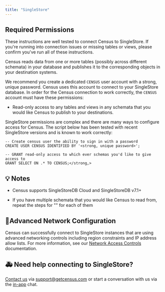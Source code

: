 ```yaml
---
title: "SingleStore"
---
```


## Required Permissions

These instructions are well tested to connect Census to SingleStore. If you're running into connection issues or missing tables or views, please confirm you've run all of these instructions.

Census reads data from one or more tables (possibly across different schemata) in your database and publishes it to the corresponding objects in your destination systems.

We recommend you create a dedicated `CENSUS` user account with a strong, unique password. Census uses this account to connect to your SingleStore database. In order for the Census connection to work correctly, the `CENSUS` account must have these permissions:

* Read-only access to any tables and views in any schemata that you would like Census to publish to your destinations.

SingleStore permissions are complex and there are many ways to configure access for Census. The script below has been tested with recent SingleStore versions and is known to work correctly:

```
-- Create census user the ability to sign in with a password
CREATE USER CENSUS IDENTIFIED BY '<strong, unique password>';

-- GRANT read-only access to which ever schemas you'd like to give access to
GRANT SELECT ON .* TO CENSUS;</strong,>
```

## 💡 Notes

* Census supports SingleStoreDB Cloud and SingleStoreDB v7.1+

* If you have multiple schemata that you would like Census to read from, repeat the steps for "<your schema>" for each of them

## 🚦Advanced Network Configuration

Census can successfully connect to SingleStore instances that are using advanced networking controls including region constraints and IP address allow lists. For more information, see our [Network Access Controls](/basics/security-and-privacy/regions-and-ip-addresses) documentation.

## 🚑 Need help connecting to SingleStore?

[Contact us](mailto:support@getcensus.com) via support@getcensus.com or start a conversation with us via the [in-app](https://app.getcensus.com) chat.